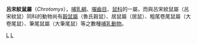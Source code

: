 {{Automatic taxobox
| taxon = Chrotomys
| image = Chrotomys whiteheadi.jpg
| image_caption = 呂宋紋鼠（''Chrotomys whiteheadi''）
| authority = [[Oldfield_Thomas|Thomas]], 1895
}}
'''呂宋紋鼠屬'''（''Chrotomys''），[[哺乳綱|哺乳綱]]、[[囓齒目|囓齒目]]、[[鼠科|鼠科]]的一屬，而與呂宋紋鼠屬（呂宋紋鼠）同科的動物尚有[[穀鼠屬|穀鼠屬]]（魯氏穀鼠）、居鼠屬（居鼠）、粗尾卷尾鼠屬（大卷尾鼠）、筆尾鼠屬（大筆尾鼠）等之數種[[哺乳動物|哺乳動物]]。
{{Taxonbar|from=Q867078}}

[[Category:鼠亚科|L]]
[[Category:1895年描述的分类群|L]]